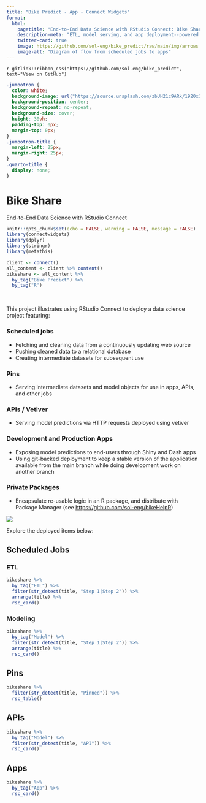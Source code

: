 ```yaml
---
title: "Bike Predict - App - Connect Widgets"
format:
  html:
    pagetitle: "End-to-End Data Science with RStudio Connect: Bike Share"
    description-meta: "ETL, model serving, and app deployment--powered by RStudio Connect."
    twitter-card: true
    image: https://github.com/sol-eng/bike_predict/raw/main/img/arrows.drawio.png
    image-alt: "Diagram of flow from scheduled jobs to apps"
---
```


::: {.column-screen}
`r gitlink::ribbon_css("https://github.com/sol-eng/bike_predict", text="View on GitHub")`

```css
.jumbotron {
  color: white;
  background-image: url("https://source.unsplash.com/zbUH21c9ARk/1920x1080");
  background-position: center;
  background-repeat: no-repeat;
  background-size: cover;
  height: 30vh;
  padding-top: 0px;
  margin-top: 0px;
}
.jumbotron-title {
  margin-left: 25px;
  margin-right: 25px;
}
.quarto-title {
  display: none;
}
```

<div class="jumbotron jumbotron-fluid">
<div class="container">
<h1 class="display-3 jumbotron-title" color="#f0f0f0">Bike Share</h1>
<p class="lead jumbotron-title">End-to-End Data Science with RStudio Connect</p>
</div>
</div>

:::

```r
knitr::opts_chunk$set(echo = FALSE, warning = FALSE, message = FALSE)
library(connectwidgets)
library(dplyr)
library(stringr)
library(metathis)

client <- connect()
all_content <- client %>% content()
bikeshare <- all_content %>% 
  by_tag("Bike Predict") %>%
  by_tag("R")
```

<br>

This project illustrates using RStudio Connect to deploy a data science project featuring:

### Scheduled jobs

- Fetching and cleaning data from a continuously updating web source
- Pushing cleaned data to a relational database
- Creating intermediate datasets for subsequent use

### Pins

- Serving intermediate datasets and model objects for use in apps, APIs, and other jobs

### APIs / Vetiver

- Serving model predictions via HTTP requests deployed using vetiver

### Development and Production Apps
  
- Exposing model predictions to end-users through Shiny and Dash apps
- Using git-backed deployment to keep a stable version of the application available from the main branch while doing development work on another branch

### Private Packages

- Encapsulate re-usable logic in an R package, and distribute with Package Manager (see <https://github.com/sol-eng/bikeHelpR>)

![](https://github.com/sol-eng/bike_predict/raw/main/img/arrows.drawio.png)

Explore the deployed items below:

## Scheduled Jobs

::: {.panel-tabset}

### ETL

```r
bikeshare %>% 
  by_tag("ETL") %>%
  filter(str_detect(title, "Step 1|Step 2")) %>%
  arrange(title) %>%
  rsc_card()
```

### Modeling

```r
bikeshare %>% 
  by_tag("Model") %>%
  filter(str_detect(title, "Step 1|Step 2")) %>%
  arrange(title) %>%
  rsc_card()
```

:::

## Pins

```r
bikeshare %>%
  filter(str_detect(title, "Pinned")) %>%
  rsc_table()
```

## APIs

```r
bikeshare %>%
  by_tag("Model") %>%
  filter(str_detect(title, "API")) %>%
  rsc_card()
```

## Apps

```r
bikeshare %>%
  by_tag("App") %>%
  rsc_card()
```
